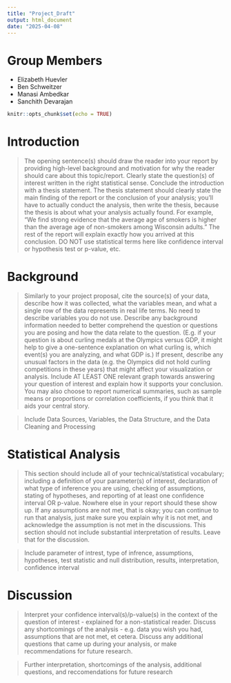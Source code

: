 ```yaml
---
title: "Project_Draft"
output: html_document
date: "2025-04-08"
---
```

# Group Members
- Elizabeth Huevler
- Ben Schweitzer
- Manasi Ambedkar
- Sanchith Devarajan

```r
knitr::opts_chunk$set(echo = TRUE)
```

# Introduction

> The opening sentence(s) should draw the reader into your report by providing high-level background and motivation for why the reader should care about this topic/report. 
Clearly state the question(s) of interest written in the right statistical sense.
Conclude the introduction with a thesis statement. 
The thesis statement should clearly state the main finding of the report or the conclusion of your analysis; you'll have to actually conduct the analysis, then write the thesis, because the thesis is about what your analysis actually found. For example, "We find strong evidence that the average age of smokers is higher than the average age of non-smokers among Wisconsin adults." The rest of the report will explain exactly how you arrived at this conclusion. DO NOT use statistical terms here like confidence interval or hypothesis test or p-value, etc.

# Background

> Similarly to your project proposal, cite the source(s) of your data, describe how it was collected, what the variables mean, and what a single row of the data represents in real life terms. No need to describe variables you do not use.
Describe any background information needed to better comprehend the question or questions you are posing and how the data relate to the question. (E.g. if your question is about curling medals at the Olympics versus GDP, it might help to give a one-sentence explanation on what curling is, which event(s) you are analyzing, and what GDP is.)
If present, describe any unusual factors in the data (e.g. the Olympics did not hold curling competitions in these years) that might affect your visualization or analysis.
Include AT LEAST ONE relevant graph towards answering your question of interest and explain how it supports your conclusion. You may also choose to report numerical summaries, such as sample means or proportions or correlation coefficients, if you think that it aids your central story.

> Include Data Sources, Variables, the Data Structure, and the Data Cleaning and Processing

# Statistical Analysis

> This section should include all of your technical/statistical vocabulary; including a definition of your parameter(s) of interest, declaration of what type of inference you are using, checking of assumptions, stating of hypotheses, and reporting of at least one confidence interval OR p-value. Nowhere else in your report should these show up. 
If any assumptions are not met, that is okay; you can continue to run that analysis, just make sure you explain why it is not met, and acknowledge the assumption is not met in the discussions.
This section should not include substantial interpretation of results. Leave that for the discussion.

> Include parameter of intrest, type of infrence, assumptions, hypotheses, test statistic and null distribution, results, interpretation, confidence interval

# Discussion

> Interpret your confidence interval(s)/p-value(s) in the context of the question of interest - explained for a non-statistical reader.
Discuss any shortcomings of the analysis - e.g. data you wish you had, assumptions that are not met, et cetera.
Discuss any additional questions that came up during your analysis, or make recommendations for future research.

> Further interpretation, shortcomings of the analysis, additional questions, and reccomendations for future research